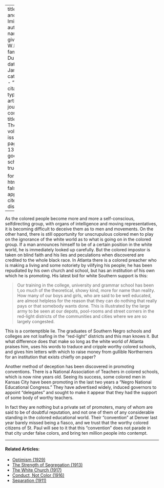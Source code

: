 
---
title: 'Fraud and Imitation'
author:
  - name:
      given: W.E.B.
      family: Du Bois
date: Jan. 1912
categories: 
  - ""
citation: 
  type: article-journal
  container-title: The Crisis
  volume: 4
  issue: 3
  page: 130-131
google-scholar: true

format:
  html:
    toc: false
    appendix-cite-as: display
---



As the colored people become more and more a self-conscious,
selfdirecting group, with organs of intelligence and moving
representatives, it is becoming difficult to deceive them as to men and
movements. On the other hand, there is still opportunity for unscrupulous colored men to play on the ignorance of the white world as
to what is going on in the colored group. If a man announces himself to
be of a certain position in the white world, he is immediately looked up
carefully. But the colored impostor is taken on blind faith and his lies
and peculations when discovered are credited to the whole black race. In
Atlanta there is a colored preacher who is making a living and some
notoriety by vilifying his people; he has been repudiated by his own
church and school, but has an institution of his own which he is
promoting. His latest bid for white Southern support is this:

> Our training in the college, university and grammar school has been
t,oo much of the theoretical, showy kind, more for name than reality.
How many of our boys and girls, who are said to be well educated, are
almost helpless for the reason that they can do nothing that really pays
or that somebody wants done. This is illustrated by the large army to be
seen at our depots, pool-rooms and street corners in the red-light
districts of the communities and cities where we are so largely
congested.

This is a contemptible lie. The graduates of Southern Negro schools and
colleges are not loafing in the "red-light" districts and this man
knows it. But what difference does that make so long as the white world
of Atlanta praises him, uses his words to traduce and cripple worthy
colored schools, and gives him letters with which to raise money from
gullible Northerners for an institution that exists chiefly on paper?

Another method of deception has been discovered in promoting
conventions. There is a National Association of Teachers in colored
schools, which is now nine years old. Seeing its success, some colored
men in Kansas City have been promoting in the last two years a "Negro
National Educational Congress." They have advertised widely, induced governors to appoint "delegates" and sought to make it appear
that they had the support of some body of worthy teachers.

In fact they are nothing but a private set of promoters, many of whom
are said to be of doubtful reputation, and not one of them of any
considerable standing in the colored educational world. Their
"convention" at Denver last year barely missed being a fiasco, and we
trust that the worthy colored citizens of St. Paul will see to it that
this "convention" does not parade in that city under false colors, and
bring ten million people into contempt.
 

<!-- Similar articles start here -->

<hr>
#### Related Articles:

* [Optimism (1929)](/Volumes/36/05/optimism.html)
* [The Strength of Segregation (1913)](/Volumes/07/03/strength_of_segregation.html)
* [The White Church (1917)](/Volumes/14/01/white_church.html)
* [Conduct, Not Color (1916)](/Volumes/12/05/conduct_not_color.html)
* [Separation (1911)](/Volumes/01/04/separation.html)

<!-- Similar articles end here -->
